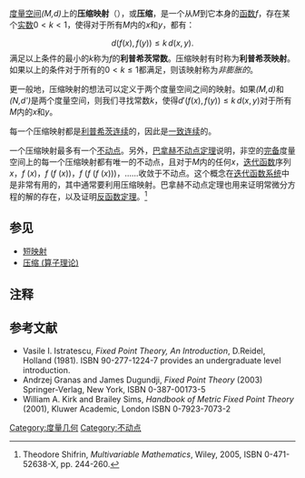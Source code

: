 [[度量空间|度量空间]]''(M,d)''上的'''压缩映射'''（{{lang-en|Contraction mapping}}），或'''压缩'''，是一个从''M''到它本身的[[函数|函数]]''f''，存在某个[[实数|实数]]<math>0 < k < 1</math>，使得对于所有''M''内的''x''和''y''，都有：
:<math>d(f(x),f(y))\leq k\,d(x,y).</math>
满足以上条件的最小的''k''称为''f''的'''利普希茨常数'''。压缩映射有时称为'''利普希茨映射'''。如果以上的条件对于所有的<math>0 < k \leq 1</math>都满足，则该映射称为''非膨胀的''。

更一般地，压缩映射的想法可以定义于两个度量空间之间的映射。如果''(M,d)''和''(N,d')''是两个度量空间，则我们寻找常数''k''，使得<math>d'(f(x),f(y))\leq k\,d(x,y)</math>对于所有''M''内的''x''和''y''。
 
每一个压缩映射都是[[利普希茨连续|利普希茨连续]]的，因此是[[一致连续|一致连续]]的。 

一个压缩映射最多有一个[[不动点|不动点]]。另外，[[巴拿赫不动点定理|巴拿赫不动点定理]]说明，非空的[[完备空间|完备]]度量空间上的每一个压缩映射都有唯一的不动点，且对于''M''内的任何''x''，[[迭代函数|迭代函数]]序列''x''，''f'' (''x'')，''f'' (''f'' (''x''))，''f'' (''f'' (''f'' (''x'')))，……收敛于不动点。这个概念在[[迭代函数系统|迭代函数系统]]中是非常有用的，其中通常要利用压缩映射。巴拿赫不动点定理也用来证明常微分方程的解的存在，以及证明[[反函数定理|反函数定理]]。<ref name="shifrin">Theodore Shifrin, ''Multivariable Mathematics'', Wiley, 2005, ISBN 0-471-52638-X, pp. 244-260.</ref>

==参见==
* [[短映射|短映射]]
* [[压缩_(算子理论)|压缩 (算子理论)]]

==注释==
{{reflist}}

==参考文献==
* Vasile I. Istratescu, ''Fixed Point Theory, An Introduction'', D.Reidel, Holland (1981).  ISBN 90-277-1224-7 provides an undergraduate level introduction.
* Andrzej Granas and James Dugundji, ''Fixed Point Theory'' (2003) Springer-Verlag, New York, ISBN 0-387-00173-5
* William A. Kirk and Brailey Sims, ''Handbook of Metric Fixed Point Theory'' (2001), Kluwer Academic, London ISBN 0-7923-7073-2

[[Category:度量几何|Category:度量几何]]
[[Category:不动点|Category:不动点]]